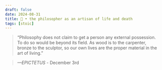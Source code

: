 ```yaml
---
draft: false 
date: 2024-08-31
title: 🗿 • the philosopher as an artisan of life and death
tags: [stoic]
---
```


>  “Philosophy does not claim to get a person any external possession. To do so would be beyond its field. As wood is to the carpenter, bronze to the sculptor, so our own lives are the proper material in the art of living.”

> *—EPICTETUS* - December 3rd